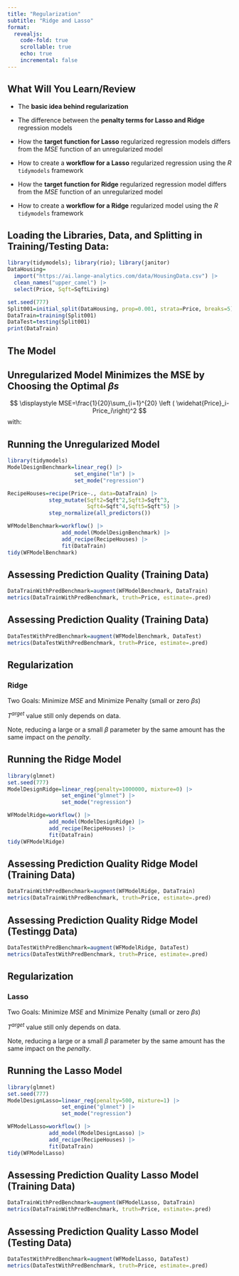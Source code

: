 ```yaml
---
title: "Regularization"
subtitle: "Ridge and Lasso"
format: 
  revealjs:
    code-fold: true
    scrollable: true
    echo: true
    incremental: false
---
```



## What Will You Learn/Review {.scrollable .smaller}

-   The **basic idea behind regularization** 

-   The difference between the **penalty terms for Lasso and Ridge** regression models 

-   How the **target function for Lasso** regularized regression models differs from the $MSE$ function of an unregularized model 

-   How to create a **workflow for a Lasso** regularized regression using the *R* `tidymodels` framework 



-   How the **target function for Ridge** regularized regression model differs from the $MSE$ function of an unregularized model 

-   How to create a **workflow for a Ridge** regularized model using the *R* `tidymodels` framework



## Loading the Libraries, Data, and Splitting in Training/Testing Data:

```r
library(tidymodels); library(rio); library(janitor)
DataHousing=
  import("https://ai.lange-analytics.com/data/HousingData.csv") |>
  clean_names("upper_camel") |>
  select(Price, Sqft=SqftLiving)

set.seed(777)
Split001=initial_split(DataHousing, prop=0.001, strata=Price, breaks=5)
DataTrain=training(Split001)
DataTest=testing(Split001)
print(DataTrain)

```

## The Model {.smaller}
```{=tex}
\begin{equation}
\displaystyle\widehat{Price}_i=\beta_1 Sqft_i+\beta_2 Sqft_i^2+\beta_3 Sqft_i^3+\beta_4 Sqft_i^4+\beta_5 Sqft_i^5+\beta_6 
\end{equation}
```

## Unregularized Model Minimizes the MSE by Choosing the Optimal $\beta s$  {.smaller}


$$
\displaystyle MSE=\frac{1}{20}\sum_{i=1}^{20} \left ( \widehat{Price}_i-Price_i\right)^2 
$$
with: 

```{=tex}
\begin{equation}
\displaystyle\widehat{Price}_i=\beta_1 Sqft_i+\beta_2 Sqft_i^2+\beta_3 Sqft_i^3+\beta_4 Sqft_i^4+\beta_5 Sqft_i^5+\beta_6 
\end{equation}
```



## Running the Unregularized Model

```r
library(tidymodels)
ModelDesignBenchmark=linear_reg() |>
                     set_engine("lm") |> 
                     set_mode("regression")

RecipeHouses=recipe(Price~., data=DataTrain) |> 
             step_mutate(Sqft2=Sqft^2,Sqft3=Sqft^3,
                         Sqft4=Sqft^4,Sqft5=Sqft^5) |> 
             step_normalize(all_predictors())

WFModelBenchmark=workflow() |> 
                 add_model(ModelDesignBenchmark) |> 
                 add_recipe(RecipeHouses) |> 
                 fit(DataTrain)
tidy(WFModelBenchmark)
```

## Assessing Prediction Quality (Training Data)

```r
DataTrainWithPredBenchmark=augment(WFModelBenchmark, DataTrain)
metrics(DataTrainWithPredBenchmark, truth=Price, estimate=.pred)
```

## Assessing Prediction Quality (Training Data)

```r
DataTestWithPredBenchmark=augment(WFModelBenchmark, DataTest)
metrics(DataTestWithPredBenchmark, truth=Price, estimate=.pred)
```

## Regularization {.smaller}
### Ridge

```{=tex}
\begin{eqnarray}
T^{arget}&=&\frac{1}{20}\sum_{i=1}^{20} \left ( \widehat{Price}_i-Price_i\right)^2+\lambda P^{enalty} \\
\mbox{with:}&& \widehat{Price}_i=\beta_1 Sqft_i+\beta_2 Sqft_i^2+\beta_3 Sqft_i^3+\beta_4 Sqft_i^4+\beta_5 Sqft_i^5+\beta_6 \nonumber \\
\mbox{with:}&& P^{enalty}=\sum_{j=1}^{5} \beta_j^2 \nonumber
\end{eqnarray}
```

Two Goals: Minimize $MSE$ and Minimize Penalty (small or zero $\beta s$)

$T^{arget}$ value still only depends on data.

Note, reducing a large or a small $\beta$ parameter by the same amount has the same impact on the *penalty*.


## Running the Ridge Model

```r
library(glmnet)
set.seed(777)
ModelDesignRidge=linear_reg(penalty=1000000, mixture=0) |>
                 set_engine("glmnet") |> 
                 set_mode("regression")

WFModelRidge=workflow() |> 
             add_model(ModelDesignRidge) |> 
             add_recipe(RecipeHouses) |> 
             fit(DataTrain)
tidy(WFModelRidge)
```

## Assessing Prediction Quality Ridge Model (Training Data)

```r
DataTrainWithPredBenchmark=augment(WFModelRidge, DataTrain)
metrics(DataTrainWithPredBenchmark, truth=Price, estimate=.pred)
```

## Assessing Prediction Quality Ridge Model (Testingg Data)

```r
DataTestWithPredBenchmark=augment(WFModelRidge, DataTest)
metrics(DataTestWithPredBenchmark, truth=Price, estimate=.pred)
```

## Regularization {.smaller}
### Lasso

```{=tex}
\begin{eqnarray}
T^{arget}&=&\frac{1}{20}\sum_{i=1}^{20} \left ( \widehat{Price}_i-Price_i\right)^2+\lambda P^{enalty} \\
\mbox{with:}&& \widehat{Price}_i=\beta_1 Sqft_i+\beta_2 Sqft_i^2+\beta_3 Sqft_i^3+\beta_4 Sqft_i^4+\beta_5 Sqft_i^5+\beta_6 \nonumber \\
\mbox{with:}&& P^{enalty}=\sum_{j=1}^{5} | \beta_j | \nonumber
\end{eqnarray}
```

Two Goals: Minimize $MSE$ and Minimize Penalty (small or zero $\beta s$)

$T^{arget}$ value still only depends on data.

Note, reducing a large or a small $\beta$ parameter by the same amount has the same impact on the *penalty*.


## Running the Lasso Model

```r
library(glmnet)
set.seed(777)
ModelDesignLasso=linear_reg(penalty=500, mixture=1) |>
                 set_engine("glmnet") |> 
                 set_mode("regression")

WFModelLasso=workflow() |> 
             add_model(ModelDesignLasso) |> 
             add_recipe(RecipeHouses) |> 
             fit(DataTrain)
tidy(WFModelLasso)
```

## Assessing Prediction Quality Lasso Model (Training Data)

```r
DataTrainWithPredBenchmark=augment(WFModelLasso, DataTrain)
metrics(DataTrainWithPredBenchmark, truth=Price, estimate=.pred)
```

## Assessing Prediction Quality Lasso Model (Testing Data)

```r
DataTestWithPredBenchmark=augment(WFModelLasso, DataTest)
metrics(DataTestWithPredBenchmark, truth=Price, estimate=.pred)
```